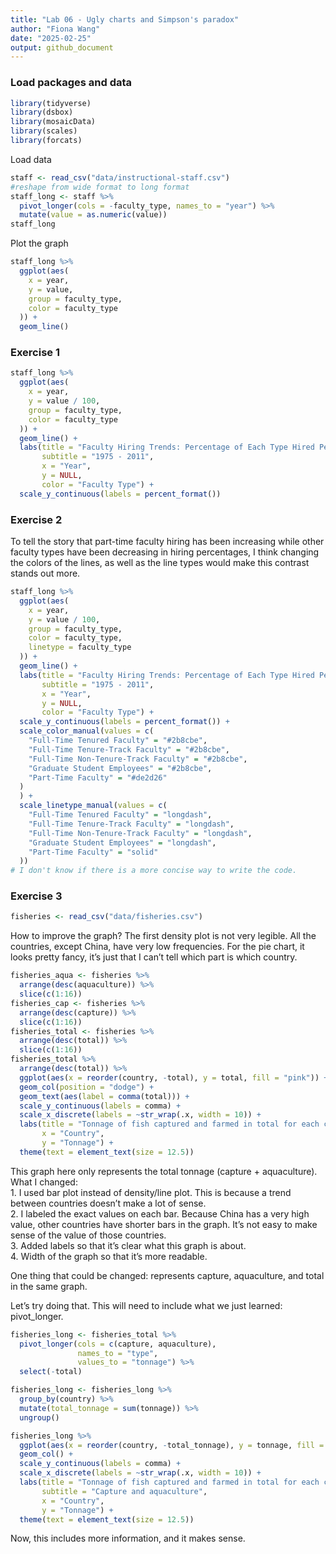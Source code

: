 ```yaml
---
title: "Lab 06 - Ugly charts and Simpson's paradox"
author: "Fiona Wang"
date: "2025-02-25"
output: github_document
---
```


### Load packages and data

```r
library(tidyverse) 
library(dsbox)
library(mosaicData) 
library(scales)
library(forcats)
```

Load data
```r
staff <- read_csv("data/instructional-staff.csv")
#reshape from wide format to long format
staff_long <- staff %>% 
  pivot_longer(cols = -faculty_type, names_to = "year") %>% 
  mutate(value = as.numeric(value))
staff_long
```

Plot the graph
```r
staff_long %>% 
  ggplot(aes(
    x = year,
    y = value,
    group = faculty_type,
    color = faculty_type
  )) +
  geom_line()
```

### Exercise 1
```r
staff_long %>% 
  ggplot(aes(
    x = year,
    y = value / 100,
    group = faculty_type,
    color = faculty_type
  )) +
  geom_line() +
  labs(title = "Faculty Hiring Trends: Percentage of Each Type Hired Per Year",
       subtitle = "1975 - 2011",
       x = "Year",
       y = NULL,
       color = "Faculty Type") + 
  scale_y_continuous(labels = percent_format())
```

### Exercise 2
To tell the story that part-time faculty hiring has been increasing while other faculty types have been decreasing in hiring percentages, I think changing the colors of the lines, as well as the line types would make this contrast stands out more. 
```r
staff_long %>% 
  ggplot(aes(
    x = year,
    y = value / 100,
    group = faculty_type,
    color = faculty_type,
    linetype = faculty_type
  )) +
  geom_line() +
  labs(title = "Faculty Hiring Trends: Percentage of Each Type Hired Per Year",
       subtitle = "1975 - 2011",
       x = "Year",
       y = NULL,
       color = "Faculty Type") + 
  scale_y_continuous(labels = percent_format()) +
  scale_color_manual(values = c(
    "Full-Time Tenured Faculty" = "#2b8cbe",
    "Full-Time Tenure-Track Faculty" = "#2b8cbe",
    "Full-Time Non-Tenure-Track Faculty" = "#2b8cbe",
    "Graduate Student Employees" = "#2b8cbe",
    "Part-Time Faculty" = "#de2d26"
  )
  ) +
  scale_linetype_manual(values = c(
    "Full-Time Tenured Faculty" = "longdash",
    "Full-Time Tenure-Track Faculty" = "longdash",
    "Full-Time Non-Tenure-Track Faculty" = "longdash",
    "Graduate Student Employees" = "longdash",
    "Part-Time Faculty" = "solid"
  ))
# I don't know if there is a more concise way to write the code.
```

### Exercise 3
```r
fisheries <- read_csv("data/fisheries.csv")
```

How to improve the graph?
The first density plot is not very legible. All the countries, except China, have very low frequencies. For the pie chart, it looks pretty fancy, it's just that I can't tell which part is which country. 
```r
fisheries_aqua <- fisheries %>% 
  arrange(desc(aquaculture)) %>% 
  slice(c(1:16))
fisheries_cap <- fisheries %>% 
  arrange(desc(capture)) %>% 
  slice(c(1:16))
fisheries_total <- fisheries %>% 
  arrange(desc(total)) %>% 
  slice(c(1:16))
fisheries_total %>% 
  arrange(desc(total)) %>% 
  ggplot(aes(x = reorder(country, -total), y = total, fill = "pink")) + 
  geom_col(position = "dodge") + 
  geom_text(aes(label = comma(total))) +
  scale_y_continuous(labels = comma) +
  scale_x_discrete(labels = ~str_wrap(.x, width = 10)) + 
  labs(title = "Tonnage of fish captured and farmed in total for each country",
       x = "Country",
       y = "Tonnage") +
  theme(text = element_text(size = 12.5))
```

This graph here only represents the total tonnage (capture + aquaculture).   
What I changed:    
1. I used bar plot instead of density/line plot. This is because a trend between countries doesn't make a lot of sense.      
2. I labeled the exact values on each bar. Because China has a very high value, other countries have shorter bars in the graph. It's not easy to make sense of the value of those countries.      
3. Added labels so that it's clear what this graph is about.     
4. Width of the graph so that it's more readable.         

One thing that could be changed: represents capture, aquaculture, and total in the same graph. 

Let's try doing that. This will need to include what we just learned: pivot_longer.
```r
fisheries_long <- fisheries_total %>% 
  pivot_longer(cols = c(capture, aquaculture),
               names_to = "type",
               values_to = "tonnage") %>% 
  select(-total)

fisheries_long <- fisheries_long %>% 
  group_by(country) %>% 
  mutate(total_tonnage = sum(tonnage)) %>% 
  ungroup()

fisheries_long %>% 
  ggplot(aes(x = reorder(country, -total_tonnage), y = tonnage, fill = type)) + 
  geom_col() +
  scale_y_continuous(labels = comma) +
  scale_x_discrete(labels = ~str_wrap(.x, width = 10)) + 
  labs(title = "Tonnage of fish captured and farmed in total for each country",
       subtitle = "Capture and aquaculture",
       x = "Country",
       y = "Tonnage") +
  theme(text = element_text(size = 12.5))
```

Now, this includes more information, and it makes sense. 